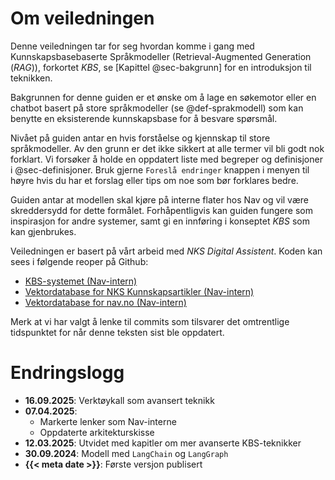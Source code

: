 # Om veiledningen {.unnumbered}

Denne veiledningen tar for seg hvordan komme i gang med Kunnskapsbasebaserte
Språkmodeller (Retrieval-Augmented Generation (_RAG_)), forkortet _KBS_, se
[Kapittel @sec-bakgrunn] for en introduksjon til teknikken.

Bakgrunnen for denne guiden er et ønske om å lage en søkemotor eller en chatbot
basert på store språkmodeller (se @def-sprakmodell) som kan benytte en
eksisterende kunnskapsbase for å besvare spørsmål.

Nivået på guiden antar en hvis forståelse og kjennskap til store språkmodeller.
Av den grunn er det ikke sikkert at alle termer vil bli godt nok forklart. Vi
forsøker å holde en oppdatert liste med begreper og definisjoner i
@sec-definisjoner. Bruk gjerne `Foreslå endringer` knappen i menyen til høyre
hvis du har et forslag eller tips om noe som bør forklares bedre.

Guiden antar at modellen skal kjøre på interne flater hos Nav og vil være
skreddersydd for dette formålet. Forhåpentligvis kan guiden fungere som
inspirasjon for andre systemer, samt gi en innføring i konseptet _KBS_ som kan
gjenbrukes.

Veiledningen er basert på vårt arbeid med *NKS Digital Assistent*. Koden kan
sees i følgende reoper på Github:  

- [KBS-systemet (Nav-intern)]([nks_kbs_github])  
- [Vektordatabase for NKS Kunnskapsartikler (Nav-intern)]([nks_vdb_github])  
- [Vektordatabase for nav.no (Nav-intern)]([navno_vdb_github])  

Merk at vi har valgt å lenke til commits som tilsvarer det omtrentlige tidspunktet 
for når denne teksten sist ble oppdatert.

# Endringslogg

- **16.09.2025**: Verktøykall som avansert teknikk
- **07.04.2025**:
    - Markerte lenker som Nav-interne
    - Oppdaterte arkitekturskisse
- **12.03.2025**: Utvidet med kapitler om mer avanserte KBS-teknikker
- **30.09.2024**: Modell med `LangChain` og `LangGraph`
- **{{< meta date >}}**: Første versjon publisert

[nks_kbs_github]: https://github.com/navikt/nks_kbs/tree/5e7131917fb47f5fc7345cc35badf38d72f8245a
[nks_vdb_github]: https://github.com/navikt/nks_vdb/tree/368f42bc40ce290f0cbdbd8374e042596a086624
[navno_vdb_github]: https://github.com/navikt/navno_vdb/tree/3f3bb39af1e043d7b939db1f1bd355e4bf3ff330